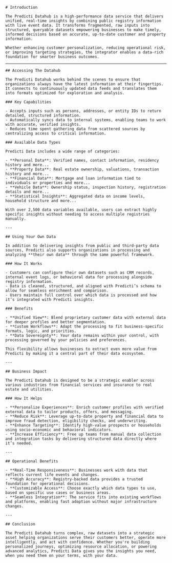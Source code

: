 <div className={'mdx-layout'}>
  <section>
  
    # Introduction

    The Predicti Datahub is a high-performance data service that delivers unified, real-time insights by combining public registry information with live event data. It transforms fragmented, raw inputs into structured, queryable datasets empowering businesses to make timely, informed decisions based on accurate, up-to-date customer and property information.

    Whether enhancing customer personalization, reducing operational risk, or improving targeting strategies, the integrator enables a data-rich foundation for smarter business outcomes.

  </section>

---

  <section>

    ## Accessing The Datahub

    The Predicti Datahub works behind the scenes to ensure that organizations always have the latest information at their fingertips. It connects to continuously updated data feeds and translates them into formats optimized for exploration and analysis.

    ### Key Capabilities

    - Accepts inputs such as persons, addresses, or entity IDs to return detailed, structured information.
    - Automatically syncs data to internal systems, enabling teams to work with accurate, verified insights.
    - Reduces time spent gathering data from scattered sources by centralizing access to critical information.

    ### Available Data Types

    Predicti Data includes a wide range of categories:

    - **Personal Data**: Verified names, contact information, residency history and more...
    - **Property Data**: Real estate ownership, valuations, transaction history and more...
    - **Financial Data**: Mortgage and loan information tied to individuals or properties and more...
    - **Vehicle Data**: Ownership status, inspection history, registration details and more...
    - **Statistical Insights**: Aggregated data on income levels, household structure and more...

    With over 2,500 data variables available, users can extract highly specific insights without needing to access multiple registries manually.

    ---

    ## Using Your Own Data

    In addition to delivering insights from public and third-party data sources, Predicti also supports organizations in processing and analyzing **their own data** through the same powerful framework.

    ### How It Works

    - Customers can configure their own datasets such as CRM records, internal event logs, or behavioral data for processing alongside registry information.
    - Data is cleaned, structured, and aligned with Predicti’s schema to allow for seamless enrichment and comparison.
    - Users maintain full control over which data is processed and how it’s integrated with Predicti insights.

    ### Benefits

    - **Unified View**: Blend proprietary customer data with external data for deeper profiles and better segmentation.
    - **Custom Workflows**: Adapt the processing to fit business-specific formats, logic, and priorities.
    - **Data Sovereignty**: Your data remains within your control, with processing governed by your policies and preferences.

    This flexibility allows businesses to extract even more value from Predicti by making it a central part of their data ecosystem.

    ---

    ## Business Impact

    The Predicti Datahub is designed to be a strategic enabler across various industries from financial services and insurance to real estate and utilities.

    ### How It Helps

    - **Personalize Experiences**: Enrich customer profiles with verified external data to tailor products, offers, and messaging.
    - **Reduce Risk**: Leverage up-to-date property and financial data to improve fraud detection, eligibility checks, and underwriting.
    - **Enhance Targeting**: Identify high-value prospects or households using socio-economic and behavioral indicators.
    - **Increase Efficiency**: Free up teams from manual data collection and integration tasks by delivering structured data directly where it’s needed.

    ---

    ## Operational Benefits

    - **Real-Time Responsiveness**: Businesses work with data that reflects current life events and changes.
    - **High Accuracy**: Registry-backed data provides a trusted foundation for operational decisions.
    - **Customizable Access**: Choose exactly which data types to use, based on specific use cases or business areas.
    - **Seamless Integration**: The service fits into existing workflows and platforms, enabling fast adoption without major infrastructure changes.

    ---

    ## Conclusion

    The Predicti Datahub turns complex, raw datasets into a strategic asset helping organizations serve their customers better, operate more intelligently, and act with confidence. Whether you're building personalized journeys, optimizing resource allocation, or powering advanced analytics, Predicti Data gives you the insights you need, when you need them on your terms, with your data.

  </section>
</div>

